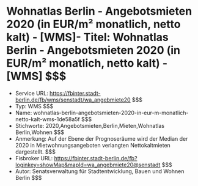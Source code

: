 # Wohnatlas Berlin - Angebotsmieten 2020 (in EUR/m² monatlich, netto kalt) - [WMS]- Titel: Wohnatlas Berlin - Angebotsmieten 2020 (in EUR/m² monatlich, netto kalt) - [WMS] $$$
- Service URL: https://fbinter.stadt-berlin.de/fb/wms/senstadt/wa_angebmiete20 $$$
- Typ: WMS $$$
- Name: wohnatlas-berlin-angebotsmieten-2020-in-eur-m-monatlich-netto-kalt-wms-1de58a5f $$$
- Stichworte: 2020,Angebotsmieten,Berlin,Mieten,Wohnatlas Berlin,Wohnen $$$
- Anmerkung: Auf der Ebene der Prognoseräume wird der Median der 2020 in Mietwohnungsangeboten verlangten Nettokaltmieten dargestellt. $$$
- Fisbroker URL: https://fbinter.stadt-berlin.de/fb?loginkey=showMap&mapId=wa_angebmiete20@senstadt $$$
- Autor: Senatsverwaltung für Stadtentwicklung, Bauen und Wohnen Berlin $$$
